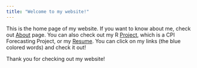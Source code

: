 ```yaml
---
title: "Welcome to my website!"
---
```


<head>
<!-- Global site tag (gtag.js) - Google Analytics -->
<script async src="https://www.googletagmanager.com/gtag/js?id=UA-159973642-1"></script>
<script>
  window.dataLayer = window.dataLayer || [];
  function gtag(){dataLayer.push(arguments);}
  gtag('js', new Date());

  gtag('config', 'UA-159973642-1');
</script>
</head> 

This is the home page of my website. If you want to know about me, check out [About](https://monetarist.github.io/about.html) page. You can also check out my R [Project](https://monetarist.github.io/project.html), which is a CPI Forecasting Project, or my [Resume](https://monetarist.github.io/cv.html). You can click on my links (the blue colored words) and check it out! 



Thank you for checking out my website! 





